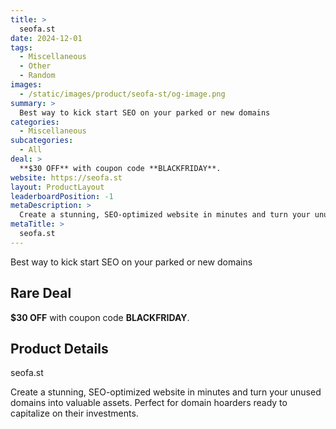 ```yaml
---
title: >
  seofa.st
date: 2024-12-01
tags:
  - Miscellaneous
  - Other
  - Random
images:
  - /static/images/product/seofa-st/og-image.png
summary: >
  Best way to kick start SEO on your parked or new domains
categories:
  - Miscellaneous
subcategories:
  - All
deal: >
  **$30 OFF** with coupon code **BLACKFRIDAY**.
website: https://seofa.st
layout: ProductLayout
leaderboardPosition: -1
metaDescription: >
  Create a stunning, SEO-optimized website in minutes and turn your unused domains into valuable assets. Perfect for domain hoarders ready to capitalize on their investments.
metaTitle: >
  seofa.st
---
```

Best way to kick start SEO on your parked or new domains

## Rare Deal

**$30 OFF** with coupon code **BLACKFRIDAY**.

## Product Details

seofa.st

Create a stunning, SEO-optimized website in minutes and turn your unused domains into valuable assets. Perfect for domain hoarders ready to capitalize on their investments.
